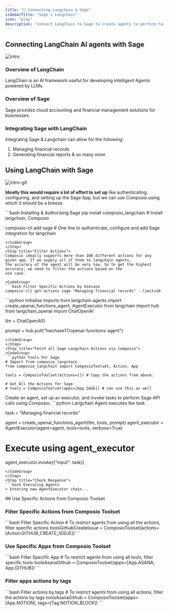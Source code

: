 ```yaml
---
title: "🚀 Connecting Langchain & Sage"
sidebarTitle: "Sage x Langchain"
icon: "play"
description: "Connect LangChain to Sage to create agents to perform tasks using natural language"
---
```


## Connecting LangChain AI agents with Sage
![intro](/media/intro.jpg)

### Overview of LangChain

LangChain is an AI framework useful for developing intelligent Agents powered by LLMs.

### Overview of Sage

Sage provides cloud accounting and financial management solutions for businesses.

### Integrating Sage with LangChain

Integrating Sage & Langchain can allow for the following:

1. Managing financial records
2. Generating financial reports
& so many more

## Using LangChain with Sage
![intro-gif](/media/intro.gif)
<Steps>
<Step title="Setting Up the Environment">

**Ideally this would require a lot of effort to set up** like authenticating, configuring, and setting up the Sage App, but we can use Composio using which it should be a breeze.

<CodeGroup>
```bash Installing & Authorising Sage
pip install composio_langchain # Install langchain, Composio 

composio-cli add sage # One line to authenticate, configure and add Sage integration for langchain
```
</CodeGroup>
</Step>
<Step title="Filter Actions">
Composio ideally supports more than 100 different actions for any given app. If we supply all of them to langchain agents, 
the accuracy of the agent will be very low. So to get the highest accuracy, we need to filter the actions based on the 
use case.

<CodeGroup>
```bash Filter Specific Actions by Usecase
composio-cli get-actions sage "Managing financial records" --limit=10
```
</CodeGroup>

</Step>
<Step title="Import Base Packages">

<CodeGroup>
```python Initialise Imports
from langchain.agents import create_openai_functions_agent, AgentExecutor
from langchain import hub
from langchain_openai import ChatOpenAI


llm = ChatOpenAI()

prompt = hub.pull("hwchase17/openai-functions-agent")
```
</CodeGroup>
</Step>
<Step title="Fetch all Sage Langchain Actions via Composio">
<CodeGroup>
```python Tools For Sage
# Import from composio_langchain
from composio_langchain import ComposioToolset, Action, App

tools = ComposioToolset(actions=[]) # Copy the actions from above. 

# Get All the Actions for Sage
# tools = ComposioToolset(apps=[App.SAGE]) # can use this as well
```
</CodeGroup>
</Step>
<Step title="Execute the Agent">
Create an agent, set up an executor, and invoke tasks to perform Sage API calls using Composio. 
<CodeGroup>
```python Langchain Agent executes the task

task = "Managing financial records"

agent = create_openai_functions_agent(llm, tools, prompt)
agent_executor = AgentExecutor(agent=agent, tools=tools, verbose=True)

# Execute using agent_executor
agent_executor.invoke({"input": task})
```
</CodeGroup>
</Step>
<Step title="Check Response">
```bash Executing Agents
> Entering new AgentExecutor chain...
```
</Step>
</Steps>
## Use Specific Actions from Composio Toolset

### Filter Specific Actions from Composio Toolset

<CodeGroup>
```bash Filter Specific Action
# To restrict agents from using all the actions, filter specific actions
toolsGithubCreateIssue = ComposioToolset(actions=[Action.GITHUB_CREATE_ISSUE])
```
</CodeGroup>

### Use Specific Apps from Composio Toolset
<CodeGroup>
```bash Filter Specific App
# To restrict agents from using all tools, filter specific tools
toolsAsanaGithub = ComposioToolset(apps=[App.ASANA, App.GITHUB])
```
</CodeGroup>

### Filter apps actions by tags 
<CodeGroup>
```bash Filter actions by tags
# To restrict agents from using all actions, filter the actions by tags
toolsAsanaGithub = ComposioToolset(apps=[App.NOTION], tags=[Tag.NOTION_BLOCK])
```
</CodeGroup>

